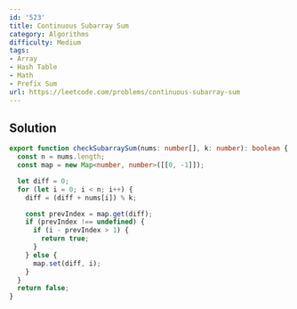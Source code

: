 ```yaml
---
id: '523'
title: Continuous Subarray Sum
category: Algorithms
difficulty: Medium
tags:
- Array
- Hash Table
- Math
- Prefix Sum
url: https://leetcode.com/problems/continuous-subarray-sum
---
```


## Solution

```typescript filename="solution.ts" copy
export function checkSubarraySum(nums: number[], k: number): boolean {
  const n = nums.length;
  const map = new Map<number, number>([[0, -1]]);

  let diff = 0;
  for (let i = 0; i < n; i++) {
    diff = (diff + nums[i]) % k;

    const prevIndex = map.get(diff);
    if (prevIndex !== undefined) {
      if (i - prevIndex > 1) {
        return true;
      }
    } else {
      map.set(diff, i);
    }
  }
  return false;
}
```

